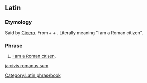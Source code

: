 ==Latin==
{{wikipedia}}

===Etymology===
Said by [[w:en:Cicero|Cicero]]. From {{m|la|cīvis||a citizen}} + {{m|la|rōmānus||Roman}} + {{term|sum||I am|lang=la}}. Literally meaning "I am a Roman citizen".

===Phrase===
{{head|la|phrase|head=[[cīvis]] [[rōmānus]] [[sum]]}}

# [[Appendix:I am (ethnicity)|I am a Roman citizen]].

[[Category:Latin phrasebook]]

[[ja:civis romanus sum]]